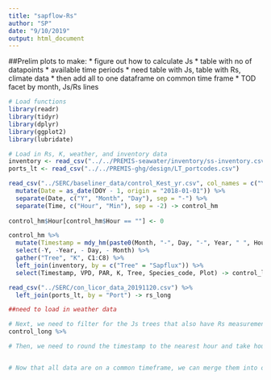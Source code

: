 ```yaml
---
title: "sapflow-Rs"
author: "SP"
date: "9/10/2019"
output: html_document
---
```


##Prelim plots to make:
* figure out how to calculate Js
* table with no of datapoints
* available time periods
* need table with Js, table with Rs, climate data
* then add all to one dataframe on common time frame
* TOD facet by month, Js/Rs lines

```r
# Load functions
library(readr)
library(tidyr)
library(dplyr)
library(ggplot2)
library(lubridate)
```

```r
# Load in Rs, K, weather, and inventory data
inventory <- read_csv("../../PREMIS-seawater/inventory/ss-inventory.csv")
ports_lt <- read_csv("../../PREMIS-ghg/design/LT_portcodes.csv")

read_csv("../SERC/baseliner_data/control_Kest_yr.csv", col_names = c("Year", "DOY","Time","VPD", "PAR", "C1", "C2", "C3", "C4", "C5", "C6", "C7", "C8")) %>% 
  mutate(Date = as_date(DOY - 1, origin = "2018-01-01")) %>% 
  separate(Date, c("Y", "Month", "Day"), sep = "-") %>% 
  separate(Time, c("Hour", "Min"), sep = -2) -> control_hm
  
control_hm$Hour[control_hm$Hour == ""] <- 0

control_hm %>% 
  mutate(Timestamp = mdy_hm(paste0(Month, "-", Day, "-", Year, " ", Hour, ":", Min))) %>%
  select(-Y, -Year, - Day, - Month) %>% 
  gather("Tree", "K", C1:C8) %>% 
  left_join(inventory, by = c("Tree" = "Sapflux")) %>% 
  select(Timestamp, VPD, PAR, K, Tree, Species_code, Plot) -> control_long

read_csv("../SERC/con_licor_data_20191120.csv") %>%
  left_join(ports_lt, by = "Port") -> rs_long

##need to load in weather data

```


``` r
# Next, we need to filter for the Js trees that also have Rs measurements
control_long %>% 

# Then, we need to round the timestamp to the nearest hour and take hourly averages


# Now that all data are on a common timeframe, we can merge them into one dataset for analysis

```


